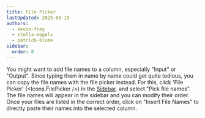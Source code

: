 ```yaml
---
title: File Picker
lastUpdated: 2025-09-15
authors: 
  - kevin-frey
  - stella-eggels
  - patrick-blume
sidebar:
  order: 8
---
```



You might want to add file names to a column, especially "Input" or "Output". Since typing them in name by name could get quite tedious, you can copy the file names with the file picker instead. For this, click 'File Picker' (<Icons.FilePicker />) in the <a href={SwateOverview.src} target="_blank">Sidebar</a>. and select "Pick file names". The file names will appear in the sidebar and you can modify their order. Once your files are listed in the correct order, click on "Insert File Names" to directly paste their names into the selected column.
